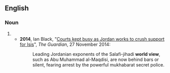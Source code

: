 {{also|worldview|world-view}}
==English==
{{wikipedia}}

===Noun===
{{en-noun}}

# {{alternative spelling of|en|worldview}}
#* '''2014''', Ian Black, "[http://www.theguardian.com/world/2014/nov/27/-sp-courts-jordan-crush-support-isis Courts kept busy as Jordan works to crush support for Isis]", ''The Guardian'', 27 November 2014:
#*: Leading Jordanian exponents of the Salafi-jihadi '''world view''', such as Abu Muhammad al-Maqdisi, are now behind bars or silent, fearing arrest by the powerful mukhabarat secret police.